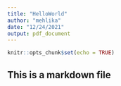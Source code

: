 ```yaml
---
title: "HelloWorld"
author: "mehlika"
date: "12/24/2021"
output: pdf_document
---
```


```r
knitr::opts_chunk$set(echo = TRUE)
```

## This is a markdown file